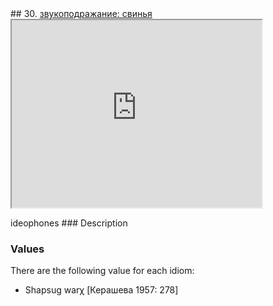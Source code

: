 ## 30. <a href =  'https://agricolamz.github.io/The_Circassian_Isoglosses_Database/30.html'>звукоподражание: свинья</a><div class='box'><iframe src='https://agricolamz.github.io/The_Circassian_Isoglosses_Database/30.html' width = '400px' height = '300px'></iframe></div>ideophones
### Description



### Values
There are the following value for each idiom:

* Shapsug  warχ [Керашева 1957: 278] 

